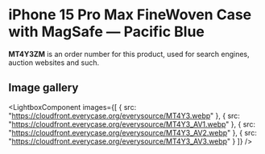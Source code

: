 
# iPhone 15 Pro Max FineWoven Case with MagSafe — Pacific Blue

<Callout type='info' emoji='👉🏻'>**MT4Y3ZM** is an order number for this product, used for search engines, auction websites and such.</Callout>

## Image gallery

<LightboxComponent
    images={[
      {
        src: "https://cloudfront.everycase.org/everysource/MT4Y3.webp"
      },
      {
        src: "https://cloudfront.everycase.org/everysource/MT4Y3_AV1.webp"
      },
      {
        src: "https://cloudfront.everycase.org/everysource/MT4Y3_AV2.webp"
      },
      {
        src: "https://cloudfront.everycase.org/everysource/MT4Y3_AV3.webp"
      }
    ]}
  />

